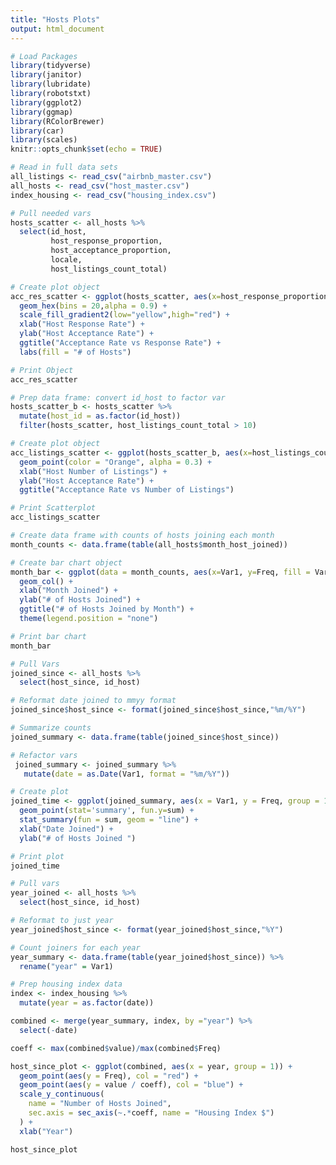 ```yaml
---
title: "Hosts Plots"
output: html_document
---
```


```r
# Load Packages
library(tidyverse)
library(janitor)
library(lubridate)
library(robotstxt)
library(ggplot2)
library(ggmap)
library(RColorBrewer)
library(car)
library(scales)
knitr::opts_chunk$set(echo = TRUE)
```

```r
# Read in full data sets
all_listings <- read_csv("airbnb_master.csv")
all_hosts <- read_csv("host_master.csv")
index_housing <- read_csv("housing_index.csv")
```

```r
# Pull needed vars
hosts_scatter <- all_hosts %>%
  select(id_host,
         host_response_proportion,
         host_acceptance_proportion,
         locale,
         host_listings_count_total) 

# Create plot object
acc_res_scatter <- ggplot(hosts_scatter, aes(x=host_response_proportion, y=host_acceptance_proportion)) +
  geom_hex(bins = 20,alpha = 0.9) + 
  scale_fill_gradient2(low="yellow",high="red") + 
  xlab("Host Response Rate") + 
  ylab("Host Acceptance Rate") + 
  ggtitle("Acceptance Rate vs Response Rate") +
  labs(fill = "# of Hosts")

# Print Object
acc_res_scatter
```

```r
# Prep data frame: convert id_host to factor var
hosts_scatter_b <- hosts_scatter %>%
  mutate(host_id = as.factor(id_host))
  filter(hosts_scatter, host_listings_count_total > 10)

# Create plot object
acc_listings_scatter <- ggplot(hosts_scatter_b, aes(x=host_listings_count_total, y=host_acceptance_proportion)) +
  geom_point(color = "Orange", alpha = 0.3) + 
  xlab("Host Number of Listings") + 
  ylab("Host Acceptance Rate") + 
  ggtitle("Acceptance Rate vs Number of Listings")

# Print Scatterplot
acc_listings_scatter
```

```r
# Create data frame with counts of hosts joining each month
month_counts <- data.frame(table(all_hosts$month_host_joined))

# Create bar chart object
month_bar <- ggplot(data = month_counts, aes(x=Var1, y=Freq, fill = Var1)) +
  geom_col() + 
  xlab("Month Joined") +
  ylab("# of Hosts Joined") + 
  ggtitle("# of Hosts Joined by Month") + 
  theme(legend.position = "none")

# Print bar chart
month_bar
```

```r
# Pull Vars
joined_since <- all_hosts %>%
  select(host_since, id_host)

# Reformat date joined to mmyy format
joined_since$host_since <- format(joined_since$host_since,"%m/%Y")

# Summarize counts
joined_summary <- data.frame(table(joined_since$host_since))

# Refactor vars
 joined_summary <- joined_summary %>%
   mutate(date = as.Date(Var1, format = "%m/%Y"))

# Create plot 
joined_time <- ggplot(joined_summary, aes(x = Var1, y = Freq, group = 1)) + 
  geom_point(stat='summary', fun.y=sum) + 
  stat_summary(fun = sum, geom = "line") +
  xlab("Date Joined") + 
  ylab("# of Hosts Joined ") 

# Print plot
joined_time
```

```r
# Pull vars
year_joined <- all_hosts %>%
  select(host_since, id_host)

# Reformat to just year
year_joined$host_since <- format(year_joined$host_since,"%Y")

# Count joiners for each year
year_summary <- data.frame(table(year_joined$host_since)) %>%
  rename("year" = Var1)

# Prep housing index data
index <- index_housing %>%
  mutate(year = as.factor(date))

combined <- merge(year_summary, index, by ="year") %>%
  select(-date)

coeff <- max(combined$value)/max(combined$Freq)

host_since_plot <- ggplot(combined, aes(x = year, group = 1)) + 
  geom_point(aes(y = Freq), col = "red") + 
  geom_point(aes(y = value / coeff), col = "blue") +
  scale_y_continuous(
    name = "Number of Hosts Joined",
    sec.axis = sec_axis(~.*coeff, name = "Housing Index $") 
  ) + 
  xlab("Year")

host_since_plot
```
